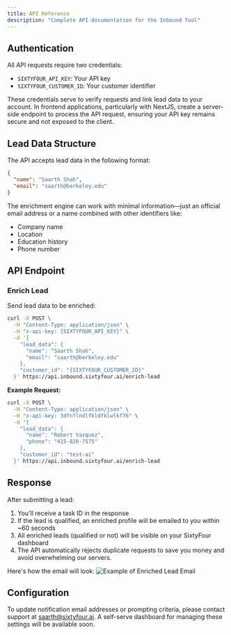 ```yaml
---
title: API Reference
description: "Complete API documentation for the Inbound Tool"
---
```


## Authentication

All API requests require two credentials:
- `SIXTYFOUR_API_KEY`: Your API key
- `SIXTYFOUR_CUSTOMER_ID`: Your customer identifier

These credentials serve to verify requests and link lead data to your account. In frontend applications, particularly with NextJS, create a server-side endpoint to process the API request, ensuring your API key remains secure and not exposed to the client.

## Lead Data Structure

The API accepts lead data in the following format:

```json
{
  "name": "Saarth Shah",
  "email": "saarth@berkeley.edu"
}
```

The enrichment engine can work with minimal information—just an official email address or a name combined with other identifiers like:
- Company name
- Location
- Education history
- Phone number

## API Endpoint

### Enrich Lead

Send lead data to be enriched:

```bash
curl -X POST \
  -H "Content-Type: application/json" \
  -H "x-api-key: {SIXTYFOUR_API_KEY}" \
  -d '{
    "lead_data": {
      "name": "Saarth Shah",
      "email": "saarth@berkeley.edu"
    },
    "customer_id": "{SIXTYFOUR_CUSTOMER_ID}"
  }' https://api.inbound.sixtyfour.ai/enrich-lead
```

**Example Request:**
```bash
curl -X POST \
  -H "Content-Type: application/json" \
  -H "x-api-key: 3dfnflndlfkldfklwlkf76" \
  -d '{
    "lead_data": {
      "name": "Robert Vazquez",
      "phone": "415-826-7575"
    },
    "customer_id": "test-ai"
  }' https://api.inbound.sixtyfour.ai/enrich-lead
```

## Response

After submitting a lead:
1. You'll receive a task ID in the response
2. If the lead is qualified, an enriched profile will be emailed to you within ~60 seconds
3. All enriched leads (qualified or not) will be visible on your SixtyFour dashboard
4. The API automatically rejects duplicate requests to save you money and avoid overwhelming our servers.

Here's how the email will look:
![Example of Enriched Lead Email](https://iszvhmzqbaplwemstyzy.supabase.co/storage/v1/object/public/website-images//inbound%20example.png)

## Configuration

To update notification email addresses or prompting criteria, please contact support at saarth@sixtyfour.ai. A self-serve dashboard for managing these settings will be available soon.
